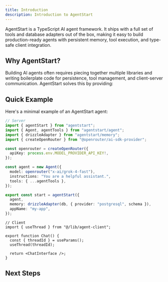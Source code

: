 ```yaml
---
title: Introduction
description: Introduction to AgentStart
---
```


AgentStart is a TypeScript AI agent framework. It ships with a full set of tools and database adapters out of the box, making it easy to build production-ready agents with persistent memory, tool execution, and type-safe client integration.

## Why AgentStart?

Building AI agents often requires piecing together multiple libraries and writing boilerplate code for persistence, tool management, and client-server communication. AgentStart solves this by providing:

<Cards>
  <Card title="Unified Agent Runtime" description="Built on top of AI SDK with oRPC for type-safe communication" />
  <Card title="Database Adapters" description="First-class support for Drizzle, Prisma, Kysely, and MongoDB" />
  <Card title="Built-in Tools" description="File operations, shell commands, and task management out of the box" />
  <Card title="Built-in Components" description="Pre-built conversation and layout primitives via shadcn-style registry" />
  <Card title="Type-Safe Client" description="Type-safe client integration with automatic state management" />
  <Card title="Framework Integration" description="Ready-to-use adapters for Next.js, Node.js, and more" />
</Cards>

## Quick Example

Here's a minimal example of an AgentStart agent:

```ts
// Server
import { agentStart } from "agentstart";
import { Agent, agentTools } from "agentstart/agent";
import { drizzleAdapter } from "agentstart/memory";
import { createOpenRouter } from "@openrouter/ai-sdk-provider";

const openrouter = createOpenRouter({
  apiKey: process.env.MODEL_PROVIDER_API_KEY!,
});

const agent = new Agent({
  model: openrouter("x-ai/grok-4-fast"),
  instructions: "You are a helpful assistant.",
  tools: { ...agentTools },
});

export const start = agentStart({
  agent,
  memory: drizzleAdapter(db, { provider: "postgresql", schema }),
  appName: "my-app",
});
```

```tsx
// Client
import { useThread } from "@/lib/agent-client";

export function Chat() {
  const { threadId } = useParams();
  useThread(threadId);
  
  return <ChatInterface />;
}
```

## Next Steps

<Cards>
  <Card title="Installation" href="/docs/installation" />
  <Card title="Basic Usage" href="/docs/basic-usage" />
</Cards>
